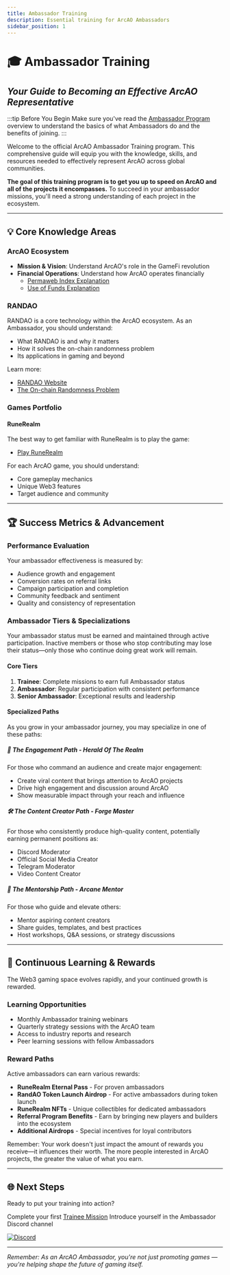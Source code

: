 ```yaml
---
title: Ambassador Training
description: Essential training for ArcAO Ambassadors
sidebar_position: 1
---
```


# 🎓 Ambassador Training
## *Your Guide to Becoming an Effective ArcAO Representative*

:::tip Before You Begin
Make sure you've read the [Ambassador Program](../ambassador-program) overview to understand the basics of what Ambassadors do and the benefits of joining.
:::

Welcome to the official ArcAO Ambassador Training program. This comprehensive guide will equip you with the knowledge, skills, and resources needed to effectively represent ArcAO across global communities.

**The goal of this training program is to get you up to speed on ArcAO and all of the projects it encompasses.** To succeed in your ambassador missions, you'll need a strong understanding of each project in the ecosystem.

---

## 💡 Core Knowledge Areas

### ArcAO Ecosystem

- **Mission & Vision**: Understand ArcAO's role in the GameFi revolution
- **Financial Operations**: Understand how ArcAO operates financially
  - <a href={ARCAO.permawebIndexExplanation} target="_blank">Permaweb Index Explanation</a>
  - <a href={ARCAO.useOfFundsExplanation} target="_blank">Use of Funds Explanation</a>

### RANDAO

RANDAO is a core technology within the ArcAO ecosystem. As an Ambassador, you should understand:

- What RANDAO is and why it matters
- How it solves the on-chain randomness problem
- Its applications in gaming and beyond

Learn more:
- <a href={RANDAO.website} target="_blank">RANDAO Website</a>
- <a href={RANDAO.theOnchainRandomnessProblem} target="_blank">The On-chain Randomness Problem</a>

### Games Portfolio

#### RuneRealm

The best way to get familiar with RuneRealm is to play the game:
- <a href={RUNEREALM.gameSite} target="_blank">Play RuneRealm</a>

For each ArcAO game, you should understand:
- Core gameplay mechanics
- Unique Web3 features
- Target audience and community

---

## 🏆 Success Metrics & Advancement

### Performance Evaluation

Your ambassador effectiveness is measured by:
- Audience growth and engagement
- Conversion rates on referral links
- Campaign participation and completion
- Community feedback and sentiment
- Quality and consistency of representation

### Ambassador Tiers & Specializations

Your ambassador status must be earned and maintained through active participation. Inactive members or those who stop contributing may lose their status—only those who continue doing great work will remain.

#### Core Tiers
1. **Trainee**: Complete missions to earn full Ambassador status
2. **Ambassador**: Regular participation with consistent performance
3. **Senior Ambassador**: Exceptional results and leadership

#### Specialized Paths
As you grow in your ambassador journey, you may specialize in one of these paths:

##### 📢 The Engagement Path - Herald Of The Realm
For those who command an audience and create major engagement:
- Create viral content that brings attention to ArcAO projects
- Drive high engagement and discussion around ArcAO
- Show measurable impact through your reach and influence

##### 🛠️ The Content Creator Path - Forge Master
For those who consistently produce high-quality content, potentially earning permanent positions as:
- Discord Moderator
- Official Social Media Creator
- Telegram Moderator
- Video Content Creator

##### 📖 The Mentorship Path - Arcane Mentor
For those who guide and elevate others:
- Mentor aspiring content creators
- Share guides, templates, and best practices
- Host workshops, Q&A sessions, or strategy discussions

---

## 🔄 Continuous Learning & Rewards

The Web3 gaming space evolves rapidly, and your continued growth is rewarded.

### Learning Opportunities
- Monthly Ambassador training webinars
- Quarterly strategy sessions with the ArcAO team
- Access to industry reports and research
- Peer learning sessions with fellow Ambassadors

### Reward Paths
Active ambassadors can earn various rewards:
- **RuneRealm Eternal Pass** - For proven ambassadors
- **RandAO Token Launch Airdrop** - For active ambassadors during token launch
- **RuneRealm NFTs** - Unique collectibles for dedicated ambassadors
- **Referral Program Benefits** - Earn by bringing new players and builders into the ecosystem
- **Additional Airdrops** - Special incentives for loyal contributors

Remember: Your work doesn't just impact the amount of rewards you receive—it influences their worth. The more people interested in ArcAO projects, the greater the value of what you earn.

---

## 🌐 Next Steps

Ready to put your training into action?

Complete your first [Trainee Mission](./mission-1)
Introduce yourself in the Ambassador Discord channel

<a href={ARCAO.discord} target="_blank">
  <img
    alt="Discord"
    src="https://img.shields.io/badge/Discord-Ambassador%20Channel-5865F2?style=for-the-badge&logo=discord"
  />
</a>

---

*Remember: As an ArcAO Ambassador, you're not just promoting games — you're helping shape the future of gaming itself.*
